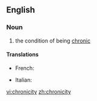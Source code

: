 ==English==

===Noun===
{{en-noun|-}}

# the condition of being [[chronic]]

====Translations====
{{trans-top|the condition of being chronic}}
* French: {{t+|fr|chronicité|f}}
{{trans-mid}}
* Italian: {{t|it|cronicità|f}}
{{trans-bottom}}

[[vi:chronicity]]
[[zh:chronicity]]